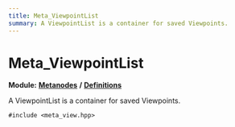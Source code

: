 ```yaml
---
title: Meta_ViewpointList
summary: A ViewpointList is a container for saved Viewpoints. 
---
```


# Meta_ViewpointList

**Module:** **[Metanodes](../../modules/metanodes/index.mdx)** **/** **[Definitions](../../modules/metanodes/definitions.mdx)**

A ViewpointList is a container for saved Viewpoints. 

`#include <meta_view.hpp>`
